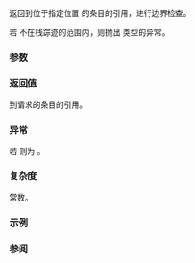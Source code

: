 {{cpp/utility/basic_stacktrace/title | at}}
{{cpp/utility/basic_stacktrace/navbar}}
{{ddcl | since=c++23 |
const_reference at( size_type pos ) const;
}}

返回到位于指定位置 {{tt|pos}} 的条目的引用，进行边界检查。

若 {{tt|pos}} 不在栈踪迹的范围内，则抛出 {{lc|std::out_of_range}} 类型的异常。

===参数===
{{par begin}}
{{par | pos | 要返回的栈踪条目的位置}}
{{par end}}

===返回值===
到请求的条目的引用。

===异常===
若 {{c|1=pos &gt;= size()}} 则为 {{lc|std::out_of_range}}。

===复杂度===
常数。

===示例===
{{example}}

===参阅===
{{dsc begin}}
{{dsc inc | cpp/utility/basic_stacktrace/dsc operator at}}
{{dsc end}}

{{langlinks|en|es|ja|ru}}